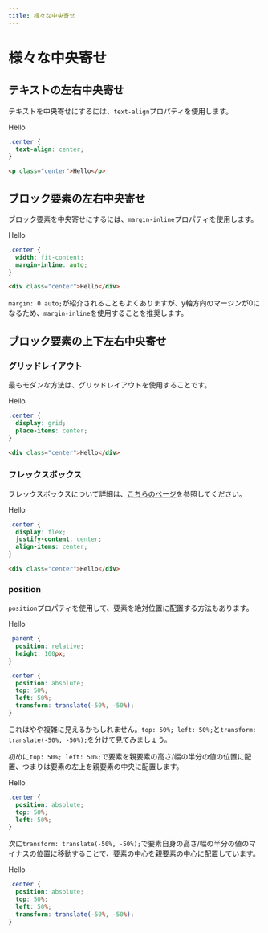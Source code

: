 ```yaml
---
title: 様々な中央寄せ
---
```



# 様々な中央寄せ

## テキストの左右中央寄せ

テキストを中央寄せにするには、`text-align`プロパティを使用します。

<WebExample>
  <style>
    {`
      .center {
        text-align: center;
      }
    `}
  </style>
  <p class="center">Hello</p>
</WebExample>

```css
.center {
  text-align: center;
}
```

```html
<p class="center">Hello</p>
```

## ブロック要素の左右中央寄せ

ブロック要素を中央寄せにするには、`margin-inline`プロパティを使用します。

<WebExample>
  <style>
    {`
      .center {
        width: fit-content;
        margin-inline: auto;
      }
    `}
  </style>
  <div class="center">Hello</div>
</WebExample>

```css
.center {
  width: fit-content;
  margin-inline: auto;
}
```

```html
<div class="center">Hello</div>
```

`margin: 0 auto;`が紹介されることもよくありますが、y軸方向のマージンが0になるため、`margin-inline`を使用することを推奨します。

## ブロック要素の上下左右中央寄せ

### グリッドレイアウト

最もモダンな方法は、グリッドレイアウトを使用することです。

<WebExample>
  <style>
    {`
      .center {
        display: grid;
        place-items: center;
        height: 100px;
      }
    `}
  </style>
  <div class="center">Hello</div>
</WebExample>

```css
.center {
  display: grid;
  place-items: center;
}
```

```html
<div class="center">Hello</div>
```

### フレックスボックス

フレックスボックスについて詳細は、[こちらのページ](/css/flexbox)を参照してください。

<WebExample>
  <style>
    {`
      .center {
        display: flex;
        justify-content: center;
        align-items: center;
        height: 100px;
      }
    `}
  </style>
  <div class="center">Hello</div>
</WebExample>

```css
.center {
  display: flex;
  justify-content: center;
  align-items: center;
}
```

```html
<div class="center">Hello</div>
```

### position

`position`プロパティを使用して、要素を絶対位置に配置する方法もあります。

<WebExample>
  <style>
    {`
      .parent {
        position: relative;
        height: 100px;
      }

      .center {
        position: absolute;
        top: 50%;
        left: 50%;
        transform: translate(-50%, -50%);
      }
    `}
  </style>
  <div class="parent">
    <div class="center">Hello</div>
  </div>
</WebExample>

```css
.parent {
  position: relative;
  height: 100px;
}

.center {
  position: absolute;
  top: 50%;
  left: 50%;
  transform: translate(-50%, -50%);
}
```

これはやや複雑に見えるかもしれません。`top: 50%; left: 50%;`と`transform: translate(-50%, -50%);`を分けて見てみましょう。

初めに`top: 50%; left: 50%;`で要素を親要素の高さ/幅の半分の値の位置に配置、つまりは要素の左上を親要素の中央に配置します。

<WebExample>
  <style>
    {`
      .parent {
        position: relative;
        height: 100px;
      }

      .center {
        position: absolute;
        top: 50%;
        left: 50%;
      }

      .parent::before, .parent::after {
        content: "";
        position: absolute;
        background-color: red;
      }

      .parent::before {
        left: 50%;
        top: 0;
        bottom: 0;
        width: 1px;
      }

      .parent::after {
        top: 50%;
        left: 0;
        right: 0;
        height: 1px;
      }
    `}
  </style>
  <div class="parent">
    <div class="center">Hello</div>
  </div>
</WebExample>

```css
.center {
  position: absolute;
  top: 50%;
  left: 50%;
}
```

次に`transform: translate(-50%, -50%);`で要素自身の高さ/幅の半分の値のマイナスの位置に移動することで、要素の中心を親要素の中心に配置しています。

<WebExample>
  <style>
    {`
      .parent {
        position: relative;
        height: 100px;
      }

      .center {
        position: absolute;
        top: 50%;
        left: 50%;
        transform: translate(-50%, -50%);
      }

      .parent::before, .parent::after {
        content: "";
        position: absolute;
        background-color: red;
      }

      .parent::before {
        left: 50%;
        top: 0;
        bottom: 0;
        width: 1px;
      }

      .parent::after {
        top: 50%;
        left: 0;
        right: 0;
        height: 1px;
      }
    `}
  </style>
  <div class="parent">
    <div class="center">Hello</div>
  </div>
</WebExample>

```css
.center {
  position: absolute;
  top: 50%;
  left: 50%;
  transform: translate(-50%, -50%);
}
```
